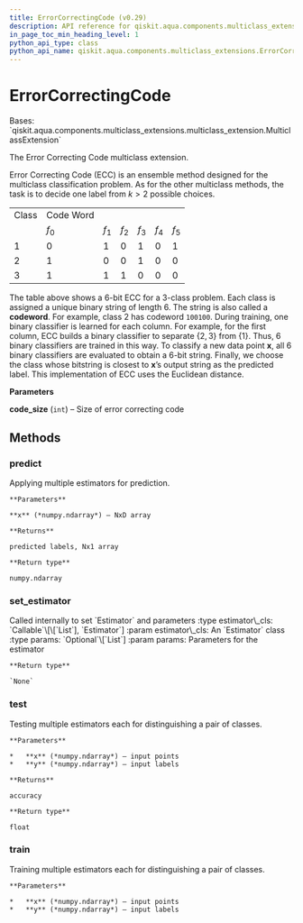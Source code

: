 ```yaml
---
title: ErrorCorrectingCode (v0.29)
description: API reference for qiskit.aqua.components.multiclass_extensions.ErrorCorrectingCode in qiskit v0.29
in_page_toc_min_heading_level: 1
python_api_type: class
python_api_name: qiskit.aqua.components.multiclass_extensions.ErrorCorrectingCode
---
```


# ErrorCorrectingCode

<Class id="qiskit.aqua.components.multiclass_extensions.ErrorCorrectingCode" isDedicatedPage={true} github="https://github.com/qiskit-community/qiskit-aqua/tree/stable/0.9/qiskit/aqua/components/multiclass_extensions/error_correcting_code.py" signature="ErrorCorrectingCode(code_size=4)" modifiers="class">
  Bases: `qiskit.aqua.components.multiclass_extensions.multiclass_extension.MulticlassExtension`

  The Error Correcting Code multiclass extension.

  Error Correcting Code (ECC) is an ensemble method designed for the multiclass classification problem. As for the other multiclass methods, the task is to decide one label from $k > 2$ possible choices.

  |       |           |       |       |       |       |       |
  | ----- | --------- | ----- | ----- | ----- | ----- | ----- |
  | Class | Code Word |       |       |       |       |       |
  |       | $f_0$     | $f_1$ | $f_2$ | $f_3$ | $f_4$ | $f_5$ |
  | 1     | 0         | 1     | 0     | 1     | 0     | 1     |
  | 2     | 1         | 0     | 0     | 1     | 0     | 0     |
  | 3     | 1         | 1     | 1     | 0     | 0     | 0     |

  The table above shows a 6-bit ECC for a 3-class problem. Each class is assigned a unique binary string of length 6. The string is also called a **codeword**. For example, class 2 has codeword `100100`. During training, one binary classifier is learned for each column. For example, for the first column, ECC builds a binary classifier to separate $\{2, 3\}$ from $\{1\}$. Thus, 6 binary classifiers are trained in this way. To classify a new data point $\mathbf{x}$, all 6 binary classifiers are evaluated to obtain a 6-bit string. Finally, we choose the class whose bitstring is closest to $\mathbf{x}$’s output string as the predicted label. This implementation of ECC uses the Euclidean distance.

  **Parameters**

  **code\_size** (`int`) – Size of error correcting code

  ## Methods

  <span id="qiskit-aqua-components-multiclass-extensions-errorcorrectingcode-predict" />

  ### predict

  <Function id="qiskit.aqua.components.multiclass_extensions.ErrorCorrectingCode.predict" signature="ErrorCorrectingCode.predict(x)">
    Applying multiple estimators for prediction.

    **Parameters**

    **x** (*numpy.ndarray*) – NxD array

    **Returns**

    predicted labels, Nx1 array

    **Return type**

    numpy.ndarray
  </Function>

  <span id="qiskit-aqua-components-multiclass-extensions-errorcorrectingcode-set-estimator" />

  ### set\_estimator

  <Function id="qiskit.aqua.components.multiclass_extensions.ErrorCorrectingCode.set_estimator" signature="ErrorCorrectingCode.set_estimator(estimator_cls, params=None)">
    Called internally to set `Estimator` and parameters :type estimator\_cls: `Callable`\[\[`List`], `Estimator`] :param estimator\_cls: An `Estimator` class :type params: `Optional`\[`List`] :param params: Parameters for the estimator

    **Return type**

    `None`
  </Function>

  <span id="qiskit-aqua-components-multiclass-extensions-errorcorrectingcode-test" />

  ### test

  <Function id="qiskit.aqua.components.multiclass_extensions.ErrorCorrectingCode.test" signature="ErrorCorrectingCode.test(x, y)">
    Testing multiple estimators each for distinguishing a pair of classes.

    **Parameters**

    *   **x** (*numpy.ndarray*) – input points
    *   **y** (*numpy.ndarray*) – input labels

    **Returns**

    accuracy

    **Return type**

    float
  </Function>

  <span id="qiskit-aqua-components-multiclass-extensions-errorcorrectingcode-train" />

  ### train

  <Function id="qiskit.aqua.components.multiclass_extensions.ErrorCorrectingCode.train" signature="ErrorCorrectingCode.train(x, y)">
    Training multiple estimators each for distinguishing a pair of classes.

    **Parameters**

    *   **x** (*numpy.ndarray*) – input points
    *   **y** (*numpy.ndarray*) – input labels
  </Function>
</Class>

